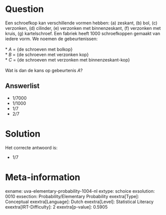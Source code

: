 Question
========

Een schroefkop kan verschillende vormen hebben: (a) zeskant, (b) bol,
(c) verzonken, (d) cilinder, (e) verzonken met binnenzeskant, (f)
verzonken met kruis, (g) kartelschroef. Een fabriek heeft 1000
schroefkoppen gemaakt van iedere vorm. We noemen de gebeurtenissen:\
\
* *A* = {de schroeven met bolkop}\
* *B* = {de schroeven met verzonken kop}\
* *C* = {de schroeven met verzonken met binnenzeskant-kop}\
\
Wat is dan de kans op gebeurtenis *A*?

Answerlist
----------

* 1/7000
* 1/1000
* 1/7
* 2/7

Solution
========

Het correcte antwoord is: 

* 1/7

Meta-information
================
exname: uva-elementary-probability-1004-nl
extype: schoice
exsolution: 0010
exsection: Probability/Elementary Probability
exextra[Type]: Conceptual
exextra[Language]: Dutch
exextra[Level]: Statistical Literacy
exextra[IRT-Difficulty]: 2
exextra[p-value]: 0.5905

